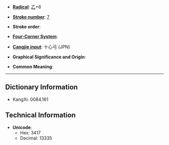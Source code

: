 * '''[[Wiktionary:Chinese radical index| Radical]]''': [[Wiktionary:Chinese radical index 乙|乙]]+6

* '''[[Wiktionary:Chinese total strokes index|Stroke number]]''': [[Wiktionary:Chinese total strokes index 7|7]]

* '''Stroke order''': 

* '''[[Wiktionary:Chinese four corner index|Four-Corner System]]''': 

* '''[[Wiktionary:Chinese Cangjie index|Cangjie input]]''': 十心弓 (JPN)

* '''Graphical Significance and Origin''': 

* '''Common Meaning''': 

----

== Dictionary Information ==

* KangXi: 0084.161

== Technical Information ==

* '''Unicode''':
** Hex: 3417
** Decimal: 13335